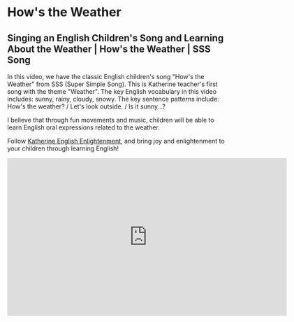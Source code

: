 # How's the Weather

## Singing an English Children's Song and Learning About the Weather | How's the Weather | SSS Song

In this video, we have the classic English children's song "How's the Weather" from SSS (Super Simple Song). This is Katherine teacher's first song with the theme "Weather". The key English vocabulary in this video includes: sunny, rainy, cloudy, snowy. The key sentence patterns include: How's the weather? / Let's look outside. / Is it sunny...?

I believe that through fun movements and music, children will be able to learn English oral expressions related to the weather.

Follow [Katherine English Enlightenment](https://space.bilibili.com/20797715), and bring joy and enlightenment to your children through learning English!

<iframe
  src="https://player.bilibili.com/player.html?bvid=BV12u411t7ft&cid=1&page=1"
  scrolling="no"
  border="0"
  frameborder="no"
  framespacing="0"
  allowfullscreen="true"
  width="640"
  height="360"
></iframe>

